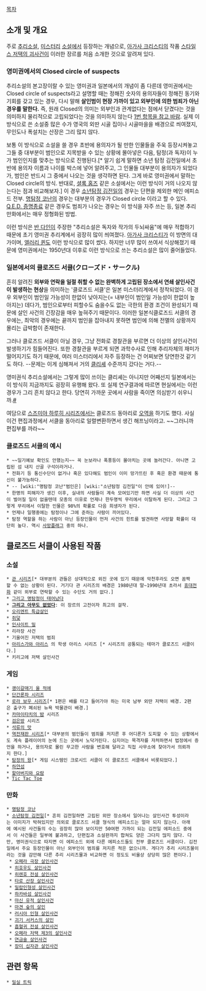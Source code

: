 [[목차]]

== 소개 및 개요 ==
주로 [[추리소설]], [[미스터리]] [[소설]]에서 등장하는 개념으로, [[아가사 크리스티]]의 작품 [[스타일스 저택의 괴사건]]이 이러한 장르를 처음 소개한 것으로 알려져 있다. 

=== 영미권에서의 Closed circle of suspects ===
추리소설의 본고장이랄 수 있는 영미권과 일본에서의 개념이 좀 다른데 영미권에서는 Closed circle of suspects라고 설명할 때는 정해진 숫자의 용의자들이 정해진 동기와 기회를 갖고 있는 경우, 다시 말해 '''살인범이 현장 가까이 있고 외부인에 의한 범죄가 아닌 경우를 말한다.''' 즉, 원래 Closed의 의미는 외부인과 관계없다는 점에서 닫겼다는 것을 의미하지 물리적으로 고립되었다는 것을 의미하지 않는다 [http://www.randomhouse.com/features/pdjames/mysterywriting.html 1번 항목을 참고 바람]. 실제 이 방식으로 쓴 소설중 많은 수가 영국의 외딴 시골 집이나 시골마을을 배경으로 씌여졌지, 무인도나 폭설치는 산장은 그리 많지 않다.

보통 이 방식으로 소설을 쓸 경우 초반에 용의자가 될 만한 인물들을 주욱 등장시켜놓고 그들 중 대부분이 범인으로 지목받을 수 있는 상황에 몰아넣은 다음, 탐정(과 독자)이 누가 범인인지를 맞추는 방식으로 진행된다.[* 알기 쉽게 말하면 소년 탐정 김전일에서 초반에 용의자 이름과 나이를 박스에 넣어 알려주고, 그 인물들 대부분이 용의자가 되었다가, 범인은 반드시 그 중에서 나오는 것을 생각하면 된다. 그게 바로 영미권에서 말하는 Closed circle의 방식. 반대로, [[셜록 홈즈]] 같은 소설에서는 이런 방식이 거의 나오지 않는다는 점과 비교해보자.] 이 경우 [[소년탐정 김전일]]의 경우는 단편을 제외한 메인 에피소드 전부. [[명탐정 코난]]의 경우는 대부분의 경우가 Closed circle 이라고 할 수 있다. [[Q.E.D. 증명종료]] 같은 경우도 범죄가 나오는 경우는 이 방식을 자주 쓰는 등, 일본 추리 만화에서는 매우 정형화된 방법.

이런 방식은 [[반 다인]]이 주장한 "추리소설은 독자와 작가의 두뇌싸움"에 매우 적합하기 때문에 초기 영미권 추리계에서 굉장히 많이 씌여졌다. [[아가사 크리스티]]가 이 방면의 대가이며, [[엘러리 퀸]]도 이런 방식으로 많이 썼다. 하지만 너무 많이 쓰여서 식상해졌기 때문에 영미권에서는 1950년대 이후로 이런 방식으로 쓰는 추리소설은 많이 줄어들었다.

=== 일본에서의 클로즈드 서클(クローズド・サークル) ===
흔히 알려진 '''외부와 연락을 일절 취할 수 없는 완벽하게 고립된 장소에서 연쇄 살인사건이 발생하는 현상'''을 의미하는 '클로즈드 서클'은 일본 미스터리계에서 정착되었다. 이 경우 외부인이 범인일 가능성이 한없이 낮아지는(= 내부인이 범인일 가능성이 한없이 높아지는) 데다가, 범인으로부터 피할수도 숨을수도 없는 극한의 환경 조건이 완성되기 때문에 살인 사건의 긴장감을 매우 높혀주기 때문이다. 이러한 일본식클로즈드 서클의 경우에는, 최악의 경우에는 끝까지 범인을 잡아내지 못하면 범인에 의해 전멸의 상황까지 몰리는 급박함이 존재한다. 

그러나 클로즈드 서클이 아닐 경우, 그냥 전화로 경찰관을 부르면 더 이상의 살인사건이 발생하기가 힘들어진다. 또한 경찰관을 부르게 되면 과학수사로 인해 추리자체의 재미가 떨어지기도 하기 때문에, 여러 미스터리에서 자주 등장하는 건 어찌보면 당연한것 같기도 하다. --문제는 이게 심해져서 거의 [[클리셰]] 수준까지 갔다는 거다.--

영미권식 추리소설에서는 그렇게 많이 쓰이는 클리셰는 아니지만 어째선지 일본에서는 이 방식히 지금까지도 굉장히 유행해 왔다. 또 실제 연구결과에 따르면 현실에서는 이런 경우가 그리 흔치 않다고 한다. 당연히 가까운 곳에서 사람을 죽이면 의심받기 쉬우니까.[http://books.google.co.kr/books?id=LJX3Ql7bu2YC&pg=PA1016&redir_esc=y #] 

여담으로 [[스즈미야 하루히 시리즈]]에서는 클로즈드 동아리로 [[오역]]을 하기도 했다. 사실 이건 편집과정에서 서클을 동아리로 일렬변환하면서 생긴 해프닝이라고. ~~그러니까 편집부를 까라~~

=== 클로즈드 서클의 예시 ===
 * ~~일기예보 확인도 안했는지~~ 꼭 눈보라나 폭풍등이 몰아치는 곳에 놀러간다. 아니면 고립된 섬 내지 산골 구석이라거나. 
 * 전화기 등 통신수단이 없거나 혹은 있다해도 범인이 이미 망가뜨린 후 혹은 환경 때문에 통신이 불가능하다.
 * -- [wiki:"명탐정 코난"범인은] [wiki:"소년탐정 김전일"이 안에 있어!]--
 * 한명의 피해자가 생긴 이후, 실내의 사람들이 계속 모여있기만 하면 사실 더 이상의 사건이 벌어질 일이 없을텐데 모종의 이유로 언제나 한두명씩 무리에서 이탈하게 된다. 그리고 그렇게 무리에서 이탈한 인물은 98%의 확률로 다음 희생자가 된다.
 * 언제나 일행중에는 탐정이나 그에 준하는 사람이 끼어있다.
 * 탐정 역할을 하는 사람이 아닌 등장인물이 먼저 사건의 힌트를 발견하면 사망할 확률이 대단히 높다. 역시 [[사망플래그]] 중의 하나.

== 클로즈드 서클이 사용된 작품 ==
=== 소설 ===
 * [[관 시리즈]][* 대부분의 관들은 상대적으로 외진 곳에 있기 때문에 악천후라도 오면 꼼짝할 수 없는 상황이 된다. 거기다 관 시리즈의 배경은 1980년대 말~1990년대 초라서 [[휴대전화]] 같이 외부로 연락할 수 있는 수단도 거의 없다.]
 * [[그리고 명탐정이 태어났다]]
 * '''[[그리고 아무도 없었다]]''': 이 장르의 고전이자 최고의 걸작.
 * [[오리엔트 특급살인]]
 * [[쥐덫]]
 * [[인사이트 밀]]
 * 리라장 사건
 * 기울어진 저택의 범죄
 * [[아리스가와 아리스]] 의 학생 아리스 시리즈 [* 시리즈의 공통되는 테마가 클로즈드 서클이다.]
 * 키리고에 저택 살인사건
 
=== 게임 ===
 * [[괭이갈매기 울 적에]]
 * [[단간론파 시리즈]]
 * [[로라 보우 시리즈]][* 1편은 배를 타고 들어가야 하는 미국 남부 외딴 저택이 배경. 2편은 출구가 폐쇠된 뉴욕 박물관이 배경.]
 * [[카마이타치의 밤]] 시리즈
 * [[검은방]] 시리즈
 * [[석류의 맛]]
 * [[역전재판 시리즈]][* 대부분의 범인들이 범죄를 저지른 후 어디론가 도피할 수 있는 상황에서도 계속 플레이어의 눈에 드는 곳에서 노닥거린다. 심지어는 목격자를 자처하면서 법정에서 증언을 하거나, 용의자로 몰린 무고한 사람을 변호해 달라고 직접 사무소에 찾아가서 의뢰까지 한다.]
 * [[탐정의 왕]][* 게임 시스템인 크로시드 서클이 이 클로즈드 서클에서 비롯되었다.]
 * [[하얀섬]]
 * [[할아버지와 요람]]
 * [[Tic Tac Toe]]

=== 만화 ===
 * [[명탐정 코난]]
 * [[소년탐정 김전일]][* 흔히 김전일하면 고립된 외딴 장소에서 일어나는 살인사건 투성이라는 이미지가 박혀있지만 의외로 클로즈드 서클 형식의 에피소드는 얼마 되지 않는다. 아래에 예시된 사건들의 수는 굉장히 많아 보이지만 50여편 가까이 되는 김전일 에피소드 중에서 이 사건들은 일부에 불과하고, 단편집과 소설판까지 합쳐도 양은 그다지 많지 않다. 다만, 영미권식으로 따지면 이 에피소드 외에 다른 에피소드들도 전부 클로즈드 서클이다. 김전일에서 주요 등장인물이 아닌 외부인이 범죄를 저지른 적은 없으니까. 게다가 추리 시리즈물이라는 것을 감안해 다른 추리 시리즈물과 비교하면 이 정도도 비율상 상당히 많은 편이다.]
  * [[오페라 극장 살인사건]]
  * [[히호우도 살인사건]]
  * [[히렌호 전설 살인사건]]
  * [[타로 산장 살인사건]]
  * [[밀랍인형성 살인사건]]
  * [[하카바섬 살인사건]]
  * [[마신 유적 살인사건]]
  * [[마견 숲의 살인]]
  * [[러시아 인형 살인사건]]
  * [[괴기 서커스의 살인]]
  * [[흡혈귀 전설 살인사건]]
  * [[오페라 저택 제3의 살인사건]]
  * [[연금술 살인사건]]
  * [[장미 십자관 살인사건]]
== 관련 항목 ==
 * [[밀실 트릭]]
